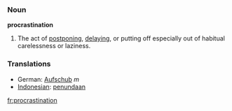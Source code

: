 === Noun ===
'''procrastination'''

# The act of [[postpone|postponing]], [[delay|delaying]], or putting off especially out of habitual carelessness or laziness.

=== Translations ===
*German: [[Aufschub]] ''m''
*[[Indonesian]]: [[tunda|penundaan]]

[[fr:procrastination]]